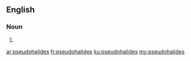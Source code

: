 ==English==

===Noun===
{{head|en|noun plural form}}

# {{plural of|pseudohalide|lang=en}}

[[ar:pseudohalides]]
[[fr:pseudohalides]]
[[ku:pseudohalides]]
[[my:pseudohalides]]